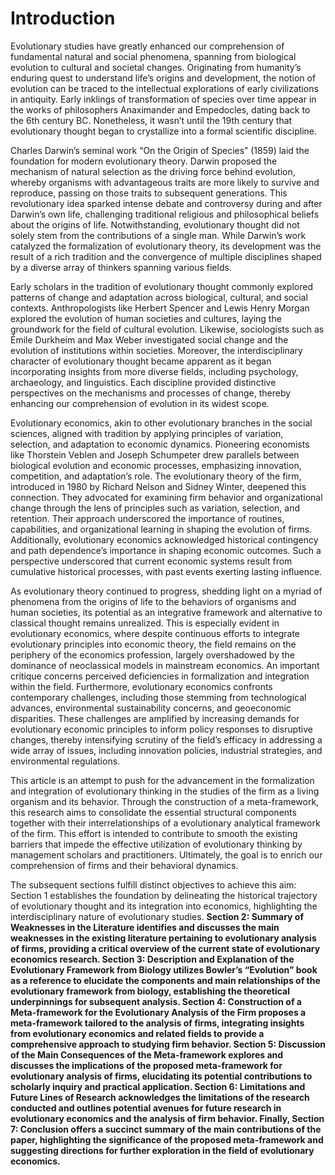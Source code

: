 # Introduction

Evolutionary studies have greatly enhanced our comprehension of fundamental natural and social phenomena, spanning from biological evolution to cultural and societal changes. Originating from humanity's enduring quest to understand life's origins and development, the notion of evolution can be traced to the intellectual explorations of early civilizations in antiquity. Early inklings of transformation of species over time appear in the works of philosophers Anaximander and Empedocles, dating back to the 6th century BC. Nonetheless, it wasn't until the 19th century that evolutionary thought began to crystallize into a formal scientific discipline.

Charles Darwin's seminal work "On the Origin of Species" (1859) laid the foundation for modern evolutionary theory. Darwin proposed the mechanism of natural selection as the driving force behind evolution, whereby organisms with advantageous traits are more likely to survive and reproduce, passing on those traits to subsequent generations. This revolutionary idea sparked intense debate and controversy during and after Darwin's own life, challenging traditional religious and philosophical beliefs about the origins of life. Notwithstanding, evolutionary thought did not solely stem from the contributions of a single man. While Darwin's work catalyzed the formalization of evolutionary theory, its development was the result of a rich tradition and the convergence of multiple disciplines shaped by a diverse array of thinkers spanning various fields.

Early scholars in the tradition of evolutionary thought commonly explored patterns of change and adaptation across biological, cultural, and social contexts. Anthropologists like Herbert Spencer and Lewis Henry Morgan explored the evolution of human societies and cultures, laying the groundwork for the field of cultural evolution. Likewise, sociologists such as Émile Durkheim and Max Weber investigated social change and the evolution of institutions within societies. Moreover, the interdisciplinary character of evolutionary thought became apparent as it began incorporating insights from more diverse fields, including psychology, archaeology, and linguistics. Each discipline provided distinctive perspectives on the mechanisms and processes of change, thereby enhancing our comprehension of evolution in its widest scope.

Evolutionary economics, akin to other evolutionary branches in the social sciences, aligned with tradition by applying principles of variation, selection, and adaptation to economic dynamics. Pioneering economists like Thorstein Veblen and Joseph Schumpeter drew parallels between biological evolution and economic processes, emphasizing innovation, competition, and adaptation's role. The evolutionary theory of the firm, introduced in 1980 by Richard Nelson and Sidney Winter, deepened this connection. They advocated for examining firm behavior and organizational change through the lens of principles such as variation, selection, and retention. Their approach underscored the importance of routines, capabilities, and organizational learning in shaping the evolution of firms. Additionally, evolutionary economics acknowledged historical contingency and path dependence's importance in shaping economic outcomes. Such a perspective underscored that current economic systems result from cumulative historical processes, with past events exerting lasting influence.

As evolutionary theory continued to progress, shedding light on a myriad of phenomena from the origins of life to the behaviors of organisms and human societies, its potential as an integrative framework and alternative to classical thought remains unrealized. This is especially evident in evolutionary economics, where despite continuous efforts to integrate evolutionary principles into economic theory, the field remains on the periphery of the economics profession, largely overshadowed by the dominance of neoclassical models in mainstream economics. An important critique concerns perceived deficiencies in formalization and integration within the field. Furthermore, evolutionary economics confronts contemporary challenges, including those stemming from technological advances, environmental sustainability concerns, and geoeconomic disparities. These challenges are amplified by increasing demands for evolutionary economic principles to inform policy responses to disruptive changes, thereby intensifying scrutiny of the field's efficacy in addressing a wide array of issues, including innovation policies, industrial strategies, and environmental regulations.

This article is an attempt to push for the advancement in the formalization and integration of evolutionary thinking in the studies of the firm as a living organism and its behavior. Through the construction of a meta-framework, this research aims to consolidate the essential structural components together with their interrelationships of a evolutionary analytical framework of the firm. This effort is intended to contribute to smooth the existing barriers that impede the effective utilization of evolutionary thinking by management scholars and practitioners. Ultimately, the goal is to enrich our comprehension of firms and their behavioral dynamics.

The subsequent sections fulfill distinct objectives to achieve this aim: Section 1 establishes the foundation by delineating the historical trajectory of evolutionary thought and its integration into economics, highlighting the interdisciplinary nature of evolutionary studies. **Section 2: Summary of Weaknesses in the Literature identifies and discusses the main weaknesses in the existing literature pertaining to evolutionary analysis of firms, providing a critical overview of the current state of evolutionary economics research. Section 3: Description and Explanation of the Evolutionary Framework from Biology utilizes Bowler's "Evolution" book as a reference to elucidate the components and main relationships of the evolutionary framework from biology, establishing the theoretical underpinnings for subsequent analysis. Section 4: Construction of a Meta-framework for the Evolutionary Analysis of the Firm proposes a meta-framework tailored to the analysis of firms, integrating insights from evolutionary economics and related fields to provide a comprehensive approach to studying firm behavior. Section 5: Discussion of the Main Consequences of the Meta-framework explores and discusses the implications of the proposed meta-framework for evolutionary analysis of firms, elucidating its potential contributions to scholarly inquiry and practical application. Section 6: Limitations and Future Lines of Research acknowledges the limitations of the research conducted and outlines potential avenues for future research in evolutionary economics and the analysis of firm behavior. Finally, Section 7: Conclusion offers a succinct summary of the main contributions of the paper, highlighting the significance of the proposed meta-framework and suggesting directions for further exploration in the field of evolutionary economics.**
